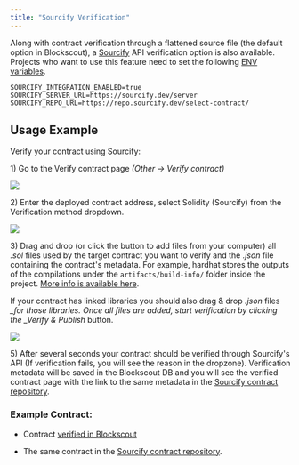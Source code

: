```yaml
---
title: "Sourcify Verification"
---
```


Along with contract verification through a flattened source file (the default option in Blockscout), a [Sourcify](https://sourcify.dev/) API verification option is also available. Projects who want to use this feature need to set the following [ENV variables](/setup/env-variables#sourcify).

```env
SOURCIFY_INTEGRATION_ENABLED=true
SOURCIFY_SERVER_URL=https://sourcify.dev/server
SOURCIFY_REPO_URL=https://repo.sourcify.dev/select-contract/
```

## Usage Example

Verify your contract using Sourcify:

1\) Go to the Verify contract page *(Other -> Verify contract)*

<Frame caption="Go to Other -> verify contract">
  <img src="/images/70438577-image.jpeg" />
</Frame>

2\) Enter the deployed contract address, select Solidity (Sourcify) from the Verification method dropdown.

<Frame caption="">
  <img src="/images/643e478e-image.jpeg" />
</Frame>

3\) Drag and drop (or click the button to add files from your computer) all *.sol* files used by the target contract you want to verify and the *.json* file containing the contract's metadata. For example, hardhat stores the outputs of the compilations under the `artifacts/build-info/` folder inside the project. [More info is available here](https://docs.sourcify.dev/docs/metadata/).

If your contract has linked libraries you should also drag & drop *.json* files *\_for those libraries. Once all files are added, start verification by clicking the \_Verify & Publish* button.

<Frame caption="">
  <img src="/images/8859438d-image.jpeg" />
</Frame>

5\) After several seconds your contract should be verified through Sourcify's API (If verification fails, you will see the reason in the dropzone). Verification metadata will be saved in the Blockscout DB and you will see the verified contract page with the link to the same metadata in the [Sourcify contract repository](https://repo.sourcify.dev/contracts/full_match/100/).

### Example Contract:

* Contract [verified in Blockscout](https://gnosis.blockscout.com/address/0x4f15a6e74CFC2F80D5967a8aB75F3c83D8043cF4?tab=contract)

* The same contract in the [Sourcify contract repository](https://repo.sourcify.dev/contracts/full_match/100/0x4f15a6e74CFC2F80D5967a8aB75F3c83D8043cF4/).


